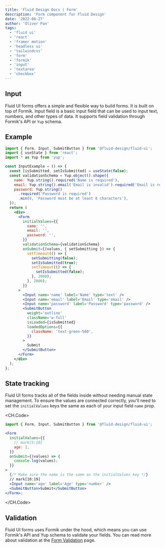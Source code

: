 ```yaml
---
title: 'Fluid Design Docs | Form'
description: 'Form component for Fluid Design'
date: '2022-08-27'
author: 'Oliver Pan'
tags:
  - 'fluid ui'
  - 'react'
  - 'framer motion'
  - 'headless ui'
  - 'tailwindcss'
  - 'form'
  - 'formik'
  - 'input'
  - 'textarea'
  - 'checkbox'
---
```


## Input

Fluid UI forms offers a simple and flexible way to build forms. It is built on top of <ExternalLink href="https://formik.org/">Formik</ExternalLink>.
Input field is a basic input field that can be used to input text, numbers, and other types of data.
It supports field validation through Formik's API or `Yup` schema.

<CodeFrame title='Input Example'>
  <FormExamples.Input />
</CodeFrame>

## Example

```jsx
import { Form, Input, SubmitButton } from '@fluid-design/fluid-ui';
import { useState } from 'react';
import * as Yup from 'yup';

const InputExample = () => {
  const [isSubmitted, setIsSubmitted] = useState(false);
  const validationSchema = Yup.object().shape({
    name: Yup.string().required('Name is required'),
    email: Yup.string().email('Email is invalid').required('Email is required'),
    password: Yup.string()
      .required('Password is required')
      .min(8, 'Password must be at least 8 characters'),
  });
  return (
    <div>
      <Form
        initialValues={{
          name: '',
          email: '',
          password: '',
        }}
        validationSchema={validationSchema}
        onSubmit={(values, { setSubmitting }) => {
          setTimeout(() => {
            setSubmitting(false);
            setIsSubmitted(true);
            setTimeout(() => {
              setIsSubmitted(false);
            }, 2000);
          }, 2000);
        }}
      >
        <Input name='name' label='Name' type='text' />
        <Input name='email' label='Email' type='email' />
        <Input name='password' label='Password' type='password' />
        <SubmitButton
          weight='outline'
          className='w-full'
          isLoaded={isSubmitted}
          loadedOptions={{
            className: 'text-green-500',
          }}
        >
          Submit
        </SubmitButton>
      </Form>
    </div>
  );
};
```

## State tracking

Fluid UI forms tracks all of the fields inside without needing manual state management.
To ensure the values are connected correctly, you'll need to set the `initialValues` keys the same as each of your input field `name` prop.

<CH.Code>

```jsx
import { Form, Input, SubmitButton } from '@fluid-design/fluid-ui';

<Form
  initialValues={{
    // mark[5:10]
    age: 1,
  }}
  onSubmit={(values) => {
    console.log(values);
  }}
>
  {/* Make sure the name is the same as the initialValues key */}
  // mark[10:19]
  <Input name='age' label='Age' type='number' />
  <SubmitButton>Submit</SubmitButton>
</Form>;
```

</CH.Code>

## Validation

Fluid UI forms uses Formik under the hood, which means you can use <ExternalLink href='https://formik.org/docs/guides/validation#field-level-validation'>Formik's API</ExternalLink>
and <ExternalLink href='https://github.com/jquense/yup'>Yup</ExternalLink> schema to validate your fields.
You can read more about validation at the [Form Validation](https://formik.org/docs/validation) page.
